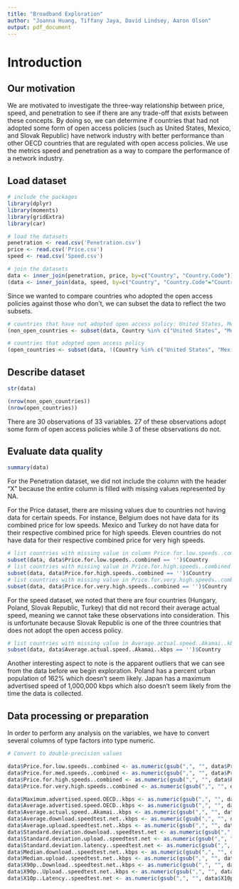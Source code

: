 ```yaml
---
title: "Broadband Exploration"
author: "Joanna Huang, Tiffany Jaya, David Lindsey, Aaron Olson"
output: pdf_document
---
```


# Introduction

## Our motivation
We are motivated to investigate the three-way relationship between price, speed, and penetration to see if there are any trade-off that exists between these concepts. By doing so, we can determine if countries that had not adopted some form of open access policies (such as United States, Mexico, and Slovak Republic) have network industry with better performance than other OECD countries that are regulated with open access policies. We use the metrics speed and penetration as a way to compare the performance of a network industry.

## Load dataset

```r
# include the packages
library(dplyr) 
library(moments) 
library(gridExtra)
library(car)
```

```r
# load the datasets
penetration <- read.csv('Penetration.csv')
price <- read.csv('Price.csv')
speed <- read.csv('Speed.csv')

# join the datasets
data <- inner_join(penetration, price, by=c("Country", "Country.Code"))
(data <- inner_join(data, speed, by=c("Country", "Country.Code"="Country.code")))
```

Since we wanted to compare countries who adopted the open access policies against those who don't, we can subset the data to reflect the two subsets.

```r
# countries that have not adopted open access policy: United States, Mexico, Slovak Republic
(non_open_countries <- subset(data, Country %in% c("United States", "Mexico", "Slovak Republic")))

# countries that adopted open access policy
(open_countries <- subset(data, !(Country %in% c("United States", "Mexico", "Slovak Republic"))))
```

## Describe dataset

```r
str(data)
```

```r
(nrow(non_open_countries))
(nrow(open_countries))
```

There are 30 observations of 33 variables. 27 of these observations adopt some form of open access policies while 3 of these observations do not. 

## Evaluate data quality

```r
summary(data)
```

For the Penetration dataset, we did not include the column with the header “X” because the entire column is filled with missing values represented by NA. 

For the Price dataset, there are missing values due to countries not having data for certain speeds. For instance, Belgium does not have data for its combined price for low speeds. Mexico and Turkey do not have data for their respective combined price for high speeds. Eleven countries do not have data for their respective combined price for very high speeds. 

```r
# list countries with missing value in column Price.for.low.speeds..combined
subset(data, data$Price.for.low.speeds..combined == '')$Country
# list countries with missing value in Price.for.high.speeds..combined
subset(data, data$Price.for.high.speeds..combined == '')$Country
# list countries with missing value in Price.for.very.high.speeds..combined
subset(data, data$Price.for.very.high.speeds..combined == '')$Country
```

For the speed dataset, we noted that there are four countries (Hungary, Poland, Slovak Republic, Turkey) that did not record their average actual speed, meaning we cannot take these observations into consideration. This is unfortunate because Slovak Republic is one of the three countries that does not adopt the open access policy.

```r
# list countries with missing value in Average.actual.speed..Akamai..kbps
subset(data, data$Average.actual.speed..Akamai..kbps == '')$Country
```

Another interesting aspect to note is the apparent outliers that we can see from the data before we begin exploration. Poland has a percent urban population of 162% which doesn’t seem likely. Japan has a maximum advertised speed of 1,000,000 kbps which also doesn’t seem likely from the time the data is collected.

## Data processing or preparation

In order to perform any analysis on the variables, we have to convert several columns of type factors into type numeric.

```r
# Convert to double-precision values 

data$Price.for.low.speeds..combined <- as.numeric(gsub(",", "", data$Price.for.low.speeds..combined))
data$Price.for.med.speeds..combined <- as.numeric(gsub(",", "", data$Price.for.med.speeds..combined))
data$Price.for.high.speeds..combined <- as.numeric(gsub(",", "", data$Price.for.high.speeds..combined))
data$Price.for.very.high.speeds..combined <- as.numeric(gsub(",", "", data$Price.for.very.high.speeds..combined))

data$Maximum.advertised.speed.OECD..kbps <- as.numeric(gsub(",", "", data$Maximum.advertised.speed.OECD..kbps))
data$Average.advertised.speed.OECD..kbps <- as.numeric(gsub(",", "", data$Average.advertised.speed.OECD..kbps))
data$Average.actual.speed..Akamai..kbps <- as.numeric(gsub(",", "", data$Average.actual.speed..Akamai..kbps))
data$Average.download.speedtest.net..kbps <- as.numeric(gsub(",", "", data$Average.download.speedtest.net..kbps))
data$Average.upload.speedtest.net..kbps <- as.numeric(gsub(",", "", data$Average.upload.speedtest.net..kbps))
data$Standard.deviation.download..speedtest.net <- as.numeric(gsub(",", "", data$Standard.deviation.download..speedtest.net))
data$Standard.deviation.upload..speedtest.net <- as.numeric(gsub(",", "", data$Standard.deviation.upload..speedtest.net))
data$Standard.deviation.latency..speedtest.net <- as.numeric(gsub(",", "", data$Standard.deviation.latency..speedtest.net))
data$Median.download..speedtest.net..kbps <- as.numeric(gsub(",", "", data$Median.download..speedtest.net..kbps))
data$Median.upload..speedtest.net..kbps <- as.numeric(gsub(",", "", data$Median.upload..speedtest.net..kbps))
data$X90p..Download..speedtest.net..kbps <- as.numeric(gsub(",", "", data$X90p..Download..speedtest.net..kbps))
data$X90p..Upload..speedtest.net..kbps <- as.numeric(gsub(",", "", data$X90p..Upload..speedtest.net..kbps))
data$X10p..Latency..speedtest.net <- as.numeric(gsub(",", "", data$X10p..Latency..speedtest.net))
```


